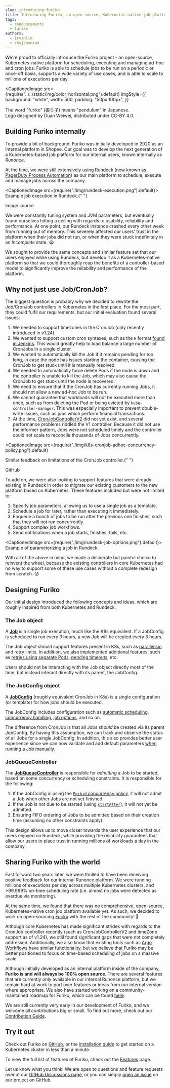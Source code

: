 ```yaml
---
slug: introducing-furiko
title: Introducing Furiko, an open-source, Kubernetes-native job platform
tags:
  - announcements
  - furiko
authors:
  - irvinlim
  - shsjshentao
---
```



We're proud to officially introduce the Furiko project - an open-source, Kubernetes-native platform for scheduling, executing and managing ad-hoc and cron jobs. Furiko is able to schedule jobs to be run on a periodic or once-off basis, supports a wide variety of use cases, and is able to scale to millions of executions per day.

<!--truncate-->

<CaptionedImage
  src={require("../../static/img/color_horizontal.png").default}
  imgStyle={{
    background: "white",
    width: 500,
    padding: "50px 100px",
  }}
>
  The word "furiko" (振り子) means "pendulum" in Japanese. <br /> Logo designed
  by Duan Weiwei, distributed under CC-BY 4.0.
</CaptionedImage>

## Building Furiko internally

To provide a bit of background, Furiko was initially developed in 2020 as an internal platform in Shopee. Our goal was to develop the next generation of a Kubernetes-based job platform for our internal users, known internally as _Runonce_.

At the time, we were still extensively using [Rundeck](https://www.rundeck.com) (now known as [PagerDuty Process Automation](https://www.rundeck.com/open-source)) as our main platform to schedule, execute and manage jobs across the company.

<CaptionedImage src={require("./img/rundeck-execution.png").default}>
  Example job execution in Rundeck.{" "}
  <Link to="https://docs.rundeck.com/docs/manual/04-jobs.html#following-running-jobs">
    Image source
  </Link>
</CaptionedImage>

We were constantly tuning system and JVM parameters, but eventually found ourselves hitting a ceiling with regards to usability, reliability and performance. At one point, our Rundeck instance crashed every other week from running out of memory. This severely affected our users' trust in the platform when their jobs did not run, or when they were stuck indefinitely in an _Incomplete_ state. 😭

We sought to provide the same concepts and similar feature set that our users enjoyed while using Rundeck, but develop it as a Kubernetes-native platform so that we could thoroughly reap the benefits of a controller-based model to significantly improve the reliability and performance of the platform.

## Why not just use Job/CronJob?

The biggest question is probably why we decided to rewrite the Job/CronJob controllers in Kubernetes in the first place. For the most part, they could fulfil our requirements, but our initial evaluation found several issues:

1. We needed to support timezones in the CronJob (only recently introduced in v1.24).
1. We wanted to support custom cron syntaxes, such as the `H` format [found in Jenkins](https://www.jenkins.io/doc/book/pipeline/syntax/#cron-syntax). This would greatly help to load balance a large number of CronJobs in a single cluster.
1. We wanted to automatically kill the Job if it remains pending for too long, in case the node has issues starting the container, causing the CronJob to get stuck until it is manually resolved.
1. We needed to automatically force delete Pods if the node is down and the controller is unable to kill the Job, which may also cause the CronJob to get stuck until the node is recovered.
1. We need to ensure that if the CronJob has currently running Jobs, it should not allow a new ad-hoc Job to be run.
1. We cannot guarantee that workloads will not be executed more than once, such as from deleting the Pod or being evicted by `kube-controller-manager`. This was especially important to prevent double-write issues, such as jobs which perform financial transactions.
1. At the time, [CronJobControllerV2](https://github.com/kubernetes/kubernetes/pull/93370) did not yet exist, and several performance problems riddled the V1 controller. Because it did not use the informer pattern, Jobs were not scheduled timely and the controller could not scale to reconcile thousands of Jobs concurrently.

<CaptionedImage
  src={require("./img/k8s-cronjob-adhoc-concurrency-policy.png").default}
>
  Similar feedback on limitations of the CronJob controller.{" "}
  <Link to="https://github.com/kubernetes/kubernetes/issues/47538#issuecomment-549080643">
    GitHub
  </Link>
</CaptionedImage>

To add on, we were also looking to support features that were already existing in Rundeck in order to migrate our existing customers to the new platform based on Kubernetes. These features included but were not limited to:

1. Specify job parameters, allowing us to use a single job as a template.
2. Schedule a job for later, rather than executing it immediately.
3. Enqueue a bunch of jobs to be run after the previous one finishes, such that they will not run concurrently.
4. Support complex job workflows.
5. Send notifications when a job starts, finishes, fails, etc.

<CaptionedImage src={require("./img/rundeck-job-options.png").default}>
  Example of parameterizing a job in Rundeck.
</CaptionedImage>

With all of the above in mind, we made a deliberate but painful choice to reinvent the wheel, because the existing controllers in core Kubernetes had no way to support some of these use cases without a complete redesign from scratch. 😓

## Designing Furiko

Our initial design introduced the following concepts and ideas, which are roughly inspired from both Kubernetes and Rundeck.

### The Job object

A [**Job**](/docs/execution/job) is a single job execution, much like the K8s equivalent. If a JobConfig is scheduled to run every 3 hours, a new Job will be created every 3 hours.

The Job object should support features present in K8s, such as [parallelism](/docs/execution/job/parallelism) and retry limits. In addition, we also implemented additional features, such as [retries using separate Pods](/docs/execution/job/timeout-retries#retries), [pending timeouts](/docs/execution/job/timeout-retries#task-level-timeouts), etc.

Users should not be interacting with the Job object directly most of the time, but instead interact directly with its parent, the JobConfig.

### The JobConfig object

A [**JobConfig**](/docs/execution/jobconfig) (roughly equivalent CronJob in K8s) is a single configuration (or template) for how jobs should be executed.

The JobConfig includes configuration such as [automatic scheduling](/docs/execution/jobconfig/scheduling), [concurrency handling](/docs/execution/jobconfig/concurrency), [job options](/docs/execution/jobconfig/job-options), and so on.

The difference from CronJob is that all Jobs _should_ be created via its parent JobConfig. By having this assumption, we can track and observe the status of all Jobs for a single JobConfig. In addition, this also provides better user experience since we can now validate and add default parameters [when running a Job manually](/docs/execution/job/adhoc-execution#optionvalues).

### JobQueueController

The [**JobQueueController**](/docs/development/architecture/execution-controller#jobqueuecontroller) is responsible for _admitting_ a Job to be started, based on some concurrency or scheduling constraints. It is responsible for the following:

1. If the JobConfig is using the [`Forbid` concurrency policy](/docs/execution/jobconfig/concurrency#policy), it will not admit a Job when other Jobs are not yet finished.
2. If the Job is not due to be started (using [`startAfter`](/docs/execution/job/start-policy#startafter)), it will not yet be admitted.
3. Ensuring FIFO ordering of Jobs to be admitted based on their creation time (assuming no other constraints apply).

This design allows us to move closer towards the user experience that our users enjoyed on Rundeck, while providing the reliability guarantees that allow our users to place trust in running millions of workloads a day in the company.

## Sharing Furiko with the world

Fast forward two years later, we were thrilled to have been receiving positive feedback for our internal Runonce platform. We were running millions of executions per day across multiple Kubernetes clusters, and >99.999% on-time scheduling rate (i.e. almost no jobs were detected as overdue via monitoring).

At the same time, we found that there was no comprehensive, open-source, Kubernetes-native cron job platform available yet. As such, we decided to work on open-sourcing [Furiko](https://github.com/furiko-io/furiko) with the rest of the community! 🥳

Although core Kubernetes has made significant strides with regards to the CronJob controller recently (such as CronJobControllerV2 and timeZone support as of v1.24), we still found significant gaps that were not completely addressed. Additionally, we also know that existing tools such as [Argo Workflows](https://argoproj.github.io/workflows) have similar functionality, but we believe that Furiko may be better positioned to focus on time-based scheduling of jobs on a massive scale.

Although initially developed as an internal platform inside of the company, **Furiko is and will always be 100% open source**. There are several features that are currently only available in our internal Runonce platform, but we remain hard at work to port over features or ideas from our internal version where appropriate. We also have started working on a community-maintained roadmap for Furiko, which can be found [here](/docs/contributing/roadmap).

We are still currently very early in our development of Furiko, and we welcome all contributions big or small. To find out more, check out our [Contribution Guide](/docs/contributing/overview).

## Try it out

Check out Furiko on [GitHub](https://github.com/furiko-io/furiko), or the [installation guide](/docs/getting-started/install) to get started on a Kubernetes cluster in less than a minute.

To view the full list of features of Furiko, check out the [Features](/docs/features) page.

Let us know what you think! We are open to questions and feature requests over at our [GitHub Discussions page](https://github.com/furiko-io/furiko/discussions), or you can simply [open an issue](https://github.com/furiko-io/furiko/issues) on our project on GitHub.
